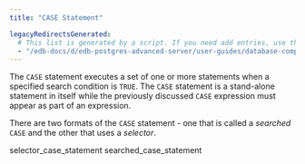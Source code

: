 ```yaml
---
title: "CASE Statement"

legacyRedirectsGenerated:
  # This list is generated by a script. If you need add entries, use the `legacyRedirects` key.
  - "/edb-docs/d/edb-postgres-advanced-server/user-guides/database-compatibility-for-oracle-developers-guide/12/Database_Compatibility_for_Oracle_Developers_Guide.1.067.html"
---
```


<div id="case_statement" class="registered_link"></div>

The `CASE` statement executes a set of one or more statements when a specified search condition is `TRUE`. The `CASE` statement is a stand-alone statement in itself while the previously discussed `CASE` expression must appear as part of an expression.

There are two formats of the `CASE` statement - one that is called a *searched* `CASE` and the other that uses a *selector*.

<div class="toctree" maxdepth="3">

selector_case_statement searched_case_statement

</div>
